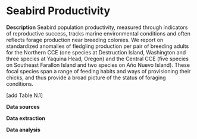 # Seabird Productivity

**Description** Seabird population productivity, measured through indicators of reproductive success, tracks marine environmental conditions and often reflects forage production near breeding colonies. We report on standardized anomalies of fledgling production per pair of breeding adults for the Northern CCE (one species at Destruction Island, Washington and three species at Yaquina Head, Oregon) and the Central CCE (five species on Southeast Farallon Island and two species on Año Nuevo Island). These focal species span a range of feeding habits and ways of provisioning their chicks, and thus provide a broad picture of the status of foraging conditions.

\[add Table N.1\]

**Data sources**

**Data extraction**

**Data analysis**

